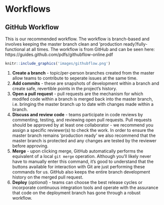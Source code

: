 \newpage

# Workflows {-}

## GitHub Workflow {-}

This is our recommended workflow. The workflow is branch-based and involves keeping the master branch clean and 'production ready'/fully-functional at all times. The workflow is from GitHub and can be seen here: https://guides.github.com/pdfs/githubflow-online.pdf 

```r
knitr::include_graphics('images/githubflow.png')
```

1. **Create a branch** - topic/per-person branches created from the master allow teams to contribute to seperate issues at the same time.
2. **Add commits** - these are snapshots of development within a branch and create safe, revertible points in the project's history.
3. **Open a pull request** - pull requests are the mechanism for which modifed code within a branch is merged back into the master branch, i.e. bringing the master branch up to date with changes made within a branch.
4. **Discuss and review code** - teams participate in code reviews by commenting, testing, and reviewing open pull requests. Pull requests should be approved by at least one collaborator - we recommend you assign a specific reviewer(s) to check the work. In order to ensure the master branch remains 'production ready' we also recommend that the master branch is protected and any changes are tested by the reviewer before approving.
5. **Merge** - upon clicking merge, GitHub automatically performs the equivalent of a local `git merge` operation. Although you'll likely never have to manually enter this command, it's good to understand that the buttons available for interaction with Git are just performing these commands for us. GitHub also keeps the entire branch development history on the merged pull request.
6. **Deploy** (*optional*) - teams can choose the best release cycles or incorporate continuous integration tools and operate with the assurance that code on the deployment branch has gone through a robust workflow.
